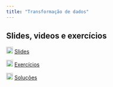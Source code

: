 ```yaml
---
title: "Transformação de dados"
---
```


## Slides, videos e exercícios

![](images/slide.png){width="18"} [Slides](modulo_3_transformacao.qmd){target="_blank"}

![](images/exercicios.png){width="18"} [Exercícios](transformacao_exe.qmd){target="_blank"}

![](images/respostas.png){width="18"} [Soluções](transformacao_respostas.qmd){target="_blank"}
